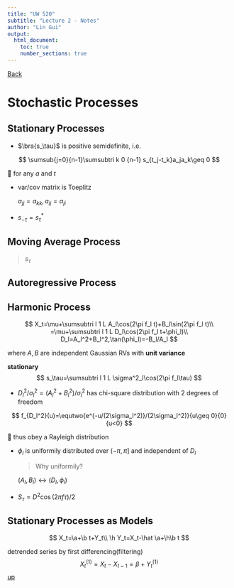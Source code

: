 ```yaml
---
title: "UW 520"
subtitle: "Lecture 2 - Notes"
author: "Lin Gui"
output:
  html_document:
    toc: true
    number_sections: true
---
```


<span id="jump"></span>

[Back](course_uw_520.html)

# Stochastic Processes

## Stationary Processes

-   $\bra{s_\tau}$ is positive semidefinite, i.e.

$$
\sumsub{j=0}{n-1}\sumsubtri k 0 {n-1} s_{t_j-t_k}a_ja_k\geq 0
$$

	for any $a$ and $t$

-   var/cov matrix is Toeplitz

    $a_{jj}=a_{kk}, a_{ij}=a_{ji}$

-   $s_{-\tau}=s^*_\tau$

## Moving Average Process

>   $s_\tau$

## Autoregressive Process

## Harmonic Process

$$
X_t=\mu+\sumsubtri l 1 L A_l\cos(2\pi f_l t)+B_l\sin(2\pi f_l t)\\
=\mu+\sumsubtri l 1 L D_l\cos(2\pi f_l t+\phi_l)\\
D_l=A_l^2+B_l^2,\tan(\phi_l)=-B_l/A_l
$$

where $A,B$ are independent Gaussian RVs with **unit variance**

**stationary**
$$
s_\tau=\sumsubtri l 1 L \sigma^2_l\cos(2\pi f_l\tau)
$$

-   $D_l^2/\sigma_l^2=(A_l^2+B_l^2)/\sigma_l^2$ has chi-square distribution with 2 degrees of freedom

$$
f_{D_l^2}(u)=\equtwo{e^{-u/(2\sigma_l^2)}/(2\sigma_l^2)}{u\geq 0}{0} {u<0}	
$$

	thus obey a Rayleigh distribution

-   $\phi_l$ is uniformily distributed over $(-\pi,\pi]$ and independent of $D_l$

    >   Why uniformily?

    $(A_l,B_l)\leftrightarrow(D_l,\phi_l)$

-   $S_\tau=D^2\cos(2\pi f\tau)/2$

## Stationary Processes as Models

$$
X_t=\a+\b t+Y_t\\
\h Y_t=X_t-\hat \a+\h\b t
$$

  detrended series by first differencing(filtering)
$$
  X_t^{(1)}=X_t-X_{t-1}=\beta+Y_t^{(1)}
$$
  ​
[up](#jump)